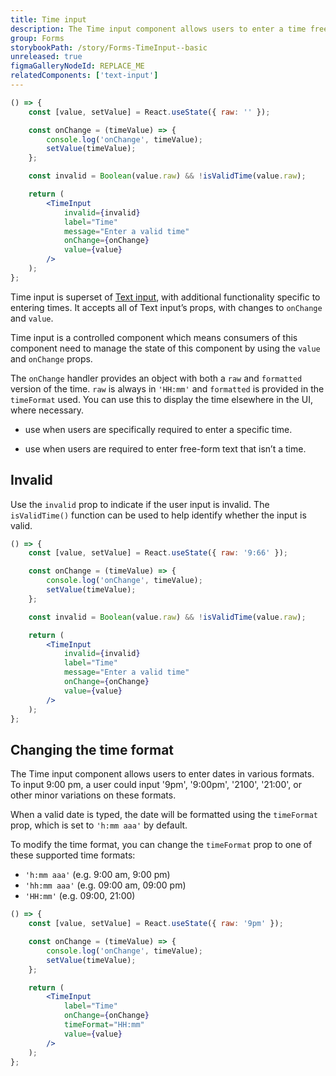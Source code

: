 ```yaml
---
title: Time input
description: The Time input component allows users to enter a time free-form, and in various formats.
group: Forms
storybookPath: /story/Forms-TimeInput--basic
unreleased: true
figmaGalleryNodeId: REPLACE_ME
relatedComponents: ['text-input']
---
```


```jsx live
() => {
	const [value, setValue] = React.useState({ raw: '' });

	const onChange = (timeValue) => {
		console.log('onChange', timeValue);
		setValue(timeValue);
	};

	const invalid = Boolean(value.raw) && !isValidTime(value.raw);

	return (
		<TimeInput
			invalid={invalid}
			label="Time"
			message="Enter a valid time"
			onChange={onChange}
			value={value}
		/>
	);
};
```

Time input is superset of [Text input](/components/text-input), with additional functionality specific to entering times. It accepts all of Text input’s props, with changes to `onChange` and `value`.

Time input is a controlled component which means consumers of this component need to manage the state of this component by using the `value` and `onChange` props.

The `onChange` handler provides an object with both a `raw` and `formatted` version of the time. `raw` is always in `'HH:mm'` and `formatted` is provided in the `timeFormat` used. You can use this to display the time elsewhere in the UI, where necessary.

<DoHeading />

- use when users are specifically required to enter a specific time.

<DontHeading />

- use when users are required to enter free-form text that isn’t a time.

## Invalid

Use the `invalid` prop to indicate if the user input is invalid. The `isValidTime()` function can be used to help identify whether the input is valid.

```jsx live
() => {
	const [value, setValue] = React.useState({ raw: '9:66' });

	const onChange = (timeValue) => {
		console.log('onChange', timeValue);
		setValue(timeValue);
	};

	const invalid = Boolean(value.raw) && !isValidTime(value.raw);

	return (
		<TimeInput
			invalid={invalid}
			label="Time"
			message="Enter a valid time"
			onChange={onChange}
			value={value}
		/>
	);
};
```

## Changing the time format

The Time input component allows users to enter dates in various formats. To input 9:00 pm, a user could input '9pm', '9:00pm', '2100', '21:00', or other minor variations on these formats.

When a valid date is typed, the date will be formatted using the `timeFormat` prop, which is set to `'h:mm aaa'` by default.

To modify the time format, you can change the `timeFormat` prop to one of these supported time formats:

- `'h:mm aaa'` (e.g. 9:00 am, 9:00 pm)
- `'hh:mm aaa'` (e.g. 09:00 am, 09:00 pm)
- `'HH:mm'` (e.g. 09:00, 21:00)

```jsx live
() => {
	const [value, setValue] = React.useState({ raw: '9pm' });

	const onChange = (timeValue) => {
		console.log('onChange', timeValue);
		setValue(timeValue);
	};

	return (
		<TimeInput
			label="Time"
			onChange={onChange}
			timeFormat="HH:mm"
			value={value}
		/>
	);
};
```
